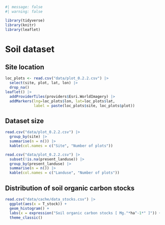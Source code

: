 ```r
#| message: false
#| warning: false

library(tidyverse)
library(knitr)
library(leaflet)
```

# Soil dataset {.unnumbered}

## Site location

```r
loc_plots <- read.csv("data/plot_0.2.2.csv") |> 
  select(site, plot, lat, lon) |> 
  drop_na()
leaflet() |>
  addProviderTiles(providers$Esri.WorldImagery) |>
  addMarkers(lng=loc_plots$lon, lat=loc_plots$lat, 
             label = paste(loc_plots$site, loc_plots$plot))
```

## Dataset size

```r
read.csv("data/plot_0.2.2.csv") |> 
  group_by(site) |> 
  summarise(n = n()) |> 
  kable(col.names = c("Site", "Number of plots"))

read.csv("data/plot_0.2.2.csv") |> 
  subset(!is.na(present_landuse)) |> 
  group_by(present_landuse) |> 
  summarise(n = n()) |> 
  kable(col.names = c("Landuse", "Number of plots"))
```

## Distribution of soil organic carbon stocks

```r
read.csv("data/cache/data_stocks.csv") |> 
  ggplot(aes(x = T_stock)) + 
  geom_histogram() +
  labs(x = expression("Soil organic carbon stocks [ Mg."*ha^-1*" ]")) +
  theme_classic()
```
